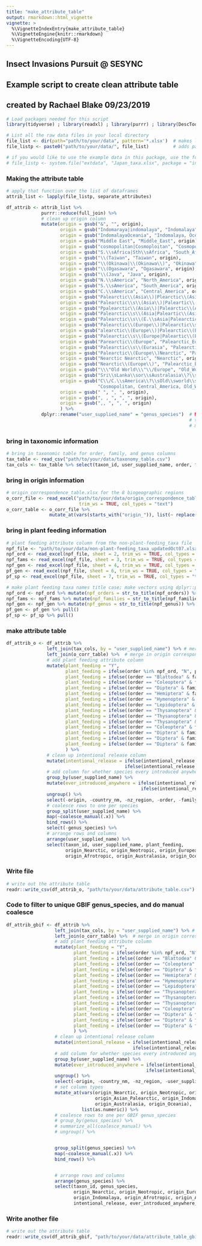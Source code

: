 ```yaml
---
title: "make_attribute_table"
output: rmarkdown::html_vignette
vignette: >
  %\VignetteIndexEntry{make_attribute_table}
  %\VignetteEngine{knitr::rmarkdown}
  %\VignetteEncoding{UTF-8}
---
```


####################################################################
## Insect Invasions Pursuit @ SESYNC                              ##
## Example script to create clean attribute table                 ##
## created by Rachael Blake    09/23/2019                         ##
####################################################################

```r
# Load packages needed for this script
library(tidyverse) ; library(readxl) ; library(purrr) ; library(DescTools)

# List all the raw data files in your local directory
file_list <- dir(path="path/to/your/data", pattern='*.xlsx')  # makes list of the files
file_listp <- paste0("path/to/your/data/", file_list)         # adds path to file names

# if you would like to use the example data in this package, use the following code
# file_listp <- system.file("extdata", "Japan_taxa.xlsx", package = "insectcleanr")
```

#####################################
### Making the attribute table    ###
#####################################
```r
# apply that function over the list of dataframes
attrib_list <- lapply(file_listp, separate_attributes)

df_attrib <- attrib_list %>%
             purrr::reduce(full_join) %>%
             # clean up origin column
             mutate(origin = gsub("&", "", origin),
                    origin = gsub("Indomaraya|indomalaya", "Indomalaya", origin),
                    origin = gsub("IndomalayaOceania", "Indomalaya, Oceania", origin),
                    origin = gsub("Middle East", "Middle_East", origin),
                    origin = gsub("cosmopolitan|Cosmoploitan", "Cosmopolitan", origin),
                    origin = gsub("S.\\sAfrica|Sth\\sAfrica", "South_Africa", origin),
                    origin = gsub("\\(Taiwan", "Taiwan", origin),
                    origin = gsub("\\(Okinawa|\\(Okinawa\\)", "Okinawa", origin),
                    origin = gsub("\\(Ogasawara", "Ogasawara", origin),
                    origin = gsub("\\(Java", "Java", origin),
                    origin = gsub("N.\\sAmerica", "North_America", origin),
                    origin = gsub("S.\\sAmerica", "South_America", origin),
                    origin = gsub("C.\\sAmerica", "Central_America", origin),
                    origin = gsub("Palearctic\\(Asia\\)|Plearctic\\(Asia\\)", "Palearctic_Asia", origin),
                    origin = gsub("Palearctic\\s\\(Asia\\)|Paleartic\\(Asia\\)", "Palearctic_Asia", origin),
                    origin = gsub("Ppalearctic\\(Asia\\)|Palearctic\\(Asia", "Palearctic_Asia", origin),
                    origin = gsub("Palearctic\\s\\(Asia|Paleartic\\(Asia", "Palearctic_Asia", origin),
                    origin = gsub("Palearctic\\s\\(E.\\sAsia|Palearctic\\s\\(Central\\sAsia", "Palearctic_Asia", origin),
                    origin = gsub("Palearctic\\(Europe\\)|Palearctic\\s\\(Europe\\)", "Palearctic_Europe", origin),
                    origin = gsub("alearctic\\(Europe\\)|Palearctic\\(Europe", "Palearctic_Europe", origin),
                    origin = gsub("Palearctic\\s\\(Europe|Paleartic\\(Europe", "Palearctic_Europe", origin),
                    origin = gsub("Parearctic\\(Europe", "Palearctic_Europe", origin),
                    origin = gsub("Palearctic\\s\\(Eurasia", "Palearctic_Europe, Palearctic_Asia", origin),
                    origin = gsub("Palearctic\\(Europe\\)Nearctic", "Palearctic_Europe, Nearctic", origin),
                    origin = gsub("Nearctic Nearctic", "Nearctic", origin),
                    origin = gsub("Nearctic\\(Europe\\)", "Palearctic_Europe", origin),
                    origin = gsub("\\\"Old World\\\"\\/Europe", "Old_World_Europe", origin),
                    origin = gsub("Sri\\sLanka\\sor\\sAustralasia\\?\\s\\(Dugdale,\\s1988", "Sri Lanka Australasia", origin),
                    origin = gsub("C\\/C.\\sAmerica\\?\\sOld\\sworld\\stropics\\s\\(Mound\\s&\\sWalker,\\s1982",
                                  "Cosmopolitan, Central_America, Old_World_tropics", origin),
                    origin = gsub(" ", ", ", origin),
                    origin = gsub(", , ", ", ", origin),
                    origin = gsub(",, ", ", ", origin)
                    ) %>%
             dplyr::rename("user_supplied_name" = "genus_species")  # NOTE: even though changed name to user_supplied_name,
                                                                    # these data have not been run through GBIF!  You still
                                                                    # must join the attribute table with the taxonomy table!!!
```

### bring in taxonomic information
```r
# bring in taxonomic table for order, family, and genus columns
tax_table <- read_csv("path/to/your/data/taxonomy_table.csv")
tax_cols <- tax_table %>% select(taxon_id, user_supplied_name, order, family, genus, genus_species)
```

### bring in origin information
```r
# origin_correspondence_table.xlsx for the 8 biogeographic regions
o_corr_file <- read_excel("path/to/your/data/origin_correspondence_table.xlsx",
                           trim_ws = TRUE, col_types = "text")
o_corr_table <- o_corr_file %>%
                mutate_at(vars(starts_with("origin_")), list(~ replace(., . %in% c("NA"), NA_character_)))
```

### bring in plant feeding information
```r
# plant feeding attribute column from the non-plant-feeding_taxa file
npf_file <- "path/to/your/data/non-plant-feeding_taxa_updatedOct07.xlsx"
npf_ord <- read_excel(npf_file, sheet = 2, trim_ws = TRUE, col_types = "text")
npf_fams <- read_excel(npf_file, sheet = 3, trim_ws = TRUE, col_types = "text")
npf_gen <- read_excel(npf_file, sheet = 4, trim_ws = TRUE, col_types = "text")
pf_gen <- read_excel(npf_file, sheet = 6, trim_ws = TRUE, col_types = "text")
pf_sp <- read_excel(npf_file, sheet = 7, trim_ws = TRUE, col_types = "text")

# make plant feeding taxa names title case; make vectors using dplyr::pull()
npf_ord <- npf_ord %>% mutate(npf_orders = str_to_title(npf_orders)) %>% pull()
npf_fams <- npf_fams %>% mutate(npf_families = str_to_title(npf_families)) %>% pull()
npf_gen <- npf_gen %>% mutate(npf_genus = str_to_title(npf_genus)) %>% pull()
pf_gen <- pf_gen %>% pull()
pf_sp <- pf_sp %>% pull()
```

### make attribute table
```r
df_attrib_o <- df_attrib %>%
               left_join(tax_cols, by = "user_supplied_name") %>% # merge in taxonomic info
               left_join(o_corr_table) %>%  # merge in origin correspondence table
               # add plant feeding attribute column
               mutate(plant_feeding = "Y",
                      plant_feeding = ifelse(order %in% npf_ord, "N", plant_feeding),
                      plant_feeding = ifelse((order == "Blattodea" & family %in% npf_fams), "N", plant_feeding),
                      plant_feeding = ifelse((order == "Coleoptera" & family %in% npf_fams), "N", plant_feeding),
                      plant_feeding = ifelse((order == "Diptera" & family %in% npf_fams), "N", plant_feeding),
                      plant_feeding = ifelse((order == "Hemiptera" & family %in% npf_fams), "N", plant_feeding),
                      plant_feeding = ifelse((order == "Hymenoptera" & family %in% npf_fams), "N", plant_feeding),
                      plant_feeding = ifelse((order == "Lepidoptera" & family %in% npf_fams), "N", plant_feeding),
                      plant_feeding = ifelse((order == "Thysanoptera" & family %in% npf_fams), "N", plant_feeding),
                      plant_feeding = ifelse((order == "Thysanoptera" & family == "Phlaeothripidae" & genus %in% npf_gen), "N", plant_feeding),
                      plant_feeding = ifelse((order == "Thysanoptera" & family == "Thripidae" & genus %in% npf_gen), "N", plant_feeding),
                      plant_feeding = ifelse((order == "Coleoptera" & family == "Coccinellidae" & genus %in% pf_gen), "Y", plant_feeding),
                      plant_feeding = ifelse((order == "Diptera" & family == "Muscidae" & genus %in% pf_gen), "Y", plant_feeding),
                      plant_feeding = ifelse((order == "Diptera" & family == "Phoridae" & genus %in% pf_gen), "Y", plant_feeding),
                      plant_feeding = ifelse((order == "Diptera" & family == "Drosophilidae" & user_supplied_name %in% pf_sp), "Y", plant_feeding)
                      ) %>%
               # clean up intentional release column
               mutate(intentional_release = ifelse(intentional_release %in% c("N"), "No",
                                            ifelse(intentional_release %in% c("1", "I"), "Yes", intentional_release))) %>%
               # add column for whether species every introduced anywhere in world
               group_by(user_supplied_name) %>%
               mutate(ever_introduced_anywhere = ifelse(intentional_release %in% c("Yes", "Eradicated"), "Yes",
                                                  ifelse(intentional_release %in% c("No"), "No", NA_character_))) %>%
               ungroup() %>%
               select(-origin, -country_nm, -nz_region, -order, -family, -genus) %>%
               # coalesce rows to one per species
               group_split(user_supplied_name) %>%
               map(~coalesce_manual(.x)) %>%
               bind_rows() %>%
               select(-genus_species) %>%
               # arrange rows and columns
               arrange(user_supplied_name) %>%
               select(taxon_id, user_supplied_name, plant_feeding,
                      origin_Nearctic, origin_Neotropic, origin_European_Palearctic, origin_Asian_Palearctic, origin_Indomalaya,
                      origin_Afrotropic, origin_Australasia, origin_Oceania, everything())
```

#####################################
### Write file                    ###
#####################################
```r
# write out the attribute table
readr::write_csv(df_attrib_o, "path/to/your/data/attribute_table.csv")
```


########################################################################
### Code to filter to unique GBIF genus_species, and do manual coalesce
########################################################################
```r
df_attrib_gbif <- df_attrib %>%
                  left_join(tax_cols, by = "user_supplied_name") %>% # merge in taxonomic info
                  left_join(o_corr_table) %>%  # merge in origin correspondence table
                  # add plant feeding attribute column
                  mutate(plant_feeding = "Y",
                         plant_feeding = ifelse(order %in% npf_ord, "N", plant_feeding),
                         plant_feeding = ifelse((order == "Blattodea" & family %in% npf_fams), "N", plant_feeding),
                         plant_feeding = ifelse((order == "Coleoptera" & family %in% npf_fams), "N", plant_feeding),
                         plant_feeding = ifelse((order == "Diptera" & family %in% npf_fams), "N", plant_feeding),
                         plant_feeding = ifelse((order == "Hemiptera" & family %in% npf_fams), "N", plant_feeding),
                         plant_feeding = ifelse((order == "Hymenoptera" & family %in% npf_fams), "N", plant_feeding),
                         plant_feeding = ifelse((order == "Lepidoptera" & family %in% npf_fams), "N", plant_feeding),
                         plant_feeding = ifelse((order == "Thysanoptera" & family %in% npf_fams), "N", plant_feeding),
                         plant_feeding = ifelse((order == "Thysanoptera" & family == "Phlaeothripidae" & genus %in% npf_gen), "N", plant_feeding),
                         plant_feeding = ifelse((order == "Thysanoptera" & family == "Thripidae" & genus %in% npf_gen), "N", plant_feeding),
                         plant_feeding = ifelse((order == "Coleoptera" & family == "Coccinellidae" & genus %in% pf_gen), "Y", plant_feeding),
                         plant_feeding = ifelse((order == "Diptera" & family == "Muscidae" & genus %in% pf_gen), "Y", plant_feeding),
                         plant_feeding = ifelse((order == "Diptera" & family == "Phoridae" & genus %in% pf_gen), "Y", plant_feeding),
                         plant_feeding = ifelse((order == "Diptera" & family == "Drosophilidae" & user_supplied_name %in% pf_sp), "Y", plant_feeding)
                         ) %>%
                  # clean up intentional release column
                  mutate(intentional_release = ifelse(intentional_release %in% c("N"), "No",
                                               ifelse(intentional_release %in% c("1", "I"), "Yes", intentional_release))) %>%
                  # add column for whether species every introduced anywhere in world
                  group_by(user_supplied_name) %>%
                  mutate(ever_introduced_anywhere = ifelse(intentional_release %in% c("Yes", "Eradicated"), "Yes",
                                                    ifelse(intentional_release %in% c("No"), "No", NA_character_))) %>%
                  ungroup() %>%
                  select(-origin, -country_nm, -nz_region, -user_supplied_name, -order, -family, -genus, -notes) %>%
                  # set column types
                  mutate_at(vars(origin_Nearctic, origin_Neotropic, origin_European_Palearctic,
                                 origin_Asian_Palearctic, origin_Indomalaya, origin_Afrotropic,
                                 origin_Australasia, origin_Oceania),
                            list(as.numeric)) %>%
                  # coalesce rows to one per GBIF genus_species
                  # group_by(genus_species) %>%
                  # summarize_all(coalesce_manual) %>%
                  # ungroup() %>%


                  group_split(genus_species) %>%
                  map(~coalesce_manual(.x)) %>%
                  bind_rows() %>%


                  # arrange rows and columns
                  arrange(genus_species) %>%
                  select(taxon_id, genus_species,
                         origin_Nearctic, origin_Neotropic, origin_European_Palearctic, origin_Asian_Palearctic,
                         origin_Indomalaya, origin_Afrotropic, origin_Australasia, origin_Oceania, plant_feeding,
                         intentional_release, ever_introduced_anywhere, everything())
```

#####################################
### Write another file            ###
#####################################
```r
# write out the attribute table
readr::write_csv(df_attrib_gbif, "path/to/your/data/attribute_table_gbif.csv")
```


